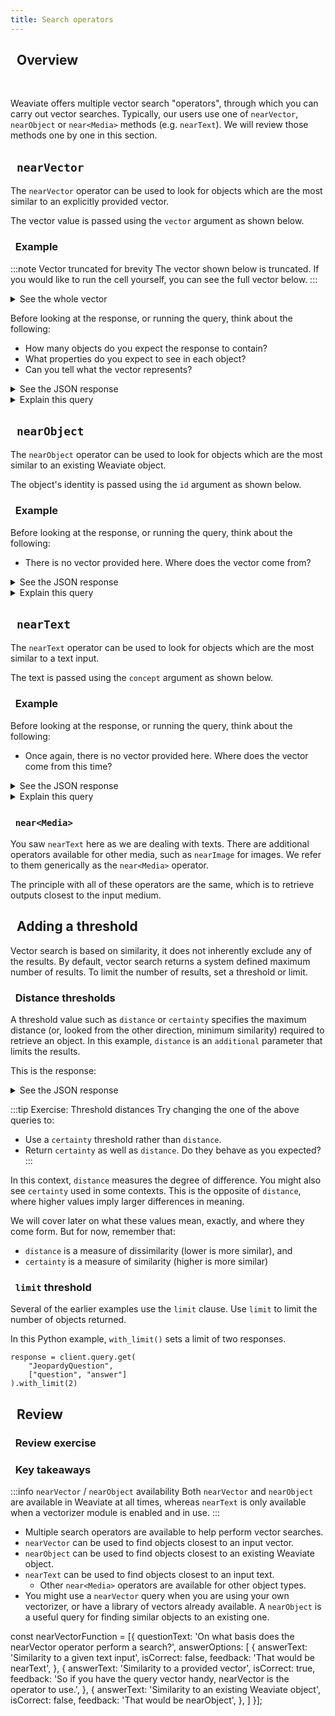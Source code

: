 ```yaml
---
title: Search operators
---
```


## <i class="fa-solid fa-square-chevron-right"></i>&nbsp;&nbsp;Overview


<ReactPlayer className="react-player" url='https://youtu.be/VgCSvgx9GWc' controls='true' />
<br/>

Weaviate offers multiple vector search "operators", through which you can carry out vector searches. Typically, our users use one of `nearVector`, `nearObject` or `near<Media>` methods (e.g. `nearText`). We will review those methods one by one in this section.

## <i class="fa-solid fa-square-chevron-right"></i>&nbsp;&nbsp;`nearVector`

The `nearVector` operator can be used to look for objects which are the most similar to an explicitly provided vector.

The vector value is passed using the `vector` argument as shown below.

### <i class="fa-solid fa-code"></i>&nbsp;&nbsp;Example

:::note Vector truncated for brevity
The vector shown below is truncated. If you would like to run the cell yourself, you can see the full vector below.
:::

<details>
  <summary>See the whole vector</summary>

[0.023932384327054024, -0.014095712453126907, 0.013304559513926506, -0.01155742909759283, -0.01147831417620182, 0.015321999788284302, -0.025013625621795654, -0.04198386147618294, 0.0006061387248337269, -0.008940030820667744, 0.013475975953042507, 0.0021558923181146383, 0.008148877881467342, -0.0022696207743138075, 0.014623147435486317, 0.0010969009017571807, 0.032199934124946594, -0.016746075823903084, 0.007700557820498943, 0.014293501153588295, -0.004793069791048765, 0.009223527275025845, 0.01840749755501747, -0.007628035265952349, -0.0017108687898144126, -0.001233704504556954, 0.01867121458053589, -0.030696744099259377, 0.012150794267654419, -0.003728309413418174, 0.030512141063809395, -0.004667803645133972, -0.005402917042374611, -0.013779250904917717, -0.013344116508960724, -0.026727791875600815, 0.020596355199813843, -0.008043390698730946, -0.0035865609534084797, -0.007120378781110048, 0.0073379455134272575, 0.031145064160227776, -0.009137819521129131, -0.00028988346457481384, -0.009823485277593136, 0.007482990622520447, 0.0011644785990938544, -0.012856239452958107, 0.001305402722209692, 0.007911532185971737, 0.011432163417339325, 0.033914100378751755, -0.0353645458817482, -0.013845180161297321, -0.009896007366478443, -0.009717998094856739, -0.022824769839644432, 0.008280736394226551, 0.029299039393663406, -0.02130839228630066, 0.008485117927193642, 0.004756808280944824, -0.021071046590805054, 0.03462613746523857, -0.021756712347269058, 0.0076082563027739525, 0.0020471089519560337, -0.013205665163695812, 0.00041803380008786917, 0.0013144679833203554, 0.019475553184747696, 0.0022762136068195105, -0.001709220465272665, -0.0005315560265444219, 0.0039063189178705215, -0.027110181748867035, 0.008676312863826752, -0.009843263775110245, -0.02209954522550106, 0.012394732795655727, 0.016772447153925896, -0.016179082915186882, -0.012078272178769112, 0.018684400245547295, 0.02439389005303383, 0.021321577951312065, -0.012282652780413628, 0.013726507313549519, -0.030169308185577393, -0.007898345589637756, 0.0166669599711895, 0.0005167219205759466, -0.0011076144874095917, 0.028085937723517418, -0.004760105162858963, 0.0016292810905724764, -0.0074698044918477535, 0.02565973438322544, 0.0024525749031454325, -0.036393046379089355, -0.01155742909759283, 0.013937481679022312, -0.025527875870466232, -0.023549992591142654, -0.014201199635863304, -0.005650152452290058, 0.011267339810729027, 0.022152289748191833, 0.025686105713248253, -0.01213101577013731, 0.011418977752327919, 0.021743526682257652, -6.031512748450041e-05, -0.010172910988330841, -0.010120167396962643, -0.026450887322425842, 0.020042547956109047, 0.006981926970183849, -0.012295839376747608, -0.04338156431913376, 0.023958755657076836, 0.014675891026854515, 0.022442378103733063, -0.00022127565171103925, 0.012427697889506817, 0.03164612874388695, -0.020464494824409485, -0.01867121458053589, 0.0167856328189373, -0.02187538519501686, 0.009632290340960026, 0.022297333925962448, 0.007318167015910149, -0.0076148491352796555, -0.01660103164613247, 0.018499799072742462, -0.004489794373512268, 0.007779672741889954, -0.0037349022459238768, -0.022112730890512466, 0.0036524904426187277, 0.012691415846347809, -0.015638461336493492, 0.0141352703794837, -0.017220767214894295, 0.035944726318120956, 0.01574394851922989, 0.005607298109680414, 0.009625696577131748, -0.021611668169498444, 0.013581463135778904, -0.004196408204734325, 0.013541905209422112, -0.007113785482943058, 0.0005550433997996151, 0.012889203615486622, -0.010060830973088741, 0.02295662835240364, -0.0015551104443147779, -0.007786266040056944, -0.003810721216723323, 0.003098683198913932, -0.0011685991194099188, -0.01275075227022171, 0.02200724370777607, 0.03061762824654579, 0.0014512715861201286, -0.004245855379849672, -0.01964697055518627, -0.01104977261275053, -0.018104221671819687, 0.006741284392774105, -0.038871992379426956, 0.011122294701635838, -0.017181210219860077, 0.0328855998814106, 7.489171548513696e-05, 0.004971079062670469, -0.031303294003009796, -0.023906011134386063, -0.005834754556417465, 0.003945876378566027, 0.0012196945026516914, 0.009137819521129131, -0.01106955111026764, -0.028666116297245026, 0.008768614381551743, -0.0029849549755454063, 0.010153132490813732, -0.015308814123272896, -0.0037085304502397776, -0.002592674922198057, -0.010252026841044426, 0.0013853422133252025, -0.6903074979782104, -0.03264825418591499, 0.00757529167458415, -0.021769898012280464, 0.005010636989027262, 0.013528719544410706, 0.006810510065406561, 0.008940030820667744, -0.009856450371444225, -0.00023652183881495148, -0.02009529061615467, 0.023906011134386063, -0.023958755657076836, -0.005762232467532158, -0.011689288541674614, -0.014504474587738514, 0.007080820854753256, -0.018051479011774063, 0.014385801739990711, 0.012856239452958107, -0.02067546918988228, 0.02763761766254902, 0.005946834571659565, 0.020345821976661682, 0.015335185453295708, 0.00432497076690197, 0.03797535225749016, -0.013284780085086823, -0.012803495861589909, -0.00042730511631816626, -0.007094006985425949, 0.015651647001504898, -0.012645265087485313, -0.001946566510014236, 0.05511700361967087, -0.005521589890122414, -0.003125054994598031, 0.019225021824240685, 0.009071889333426952, 0.023009371012449265, -0.008300515823066235, -0.0010746497428044677, 0.021954501047730446, 0.010100388899445534, -0.016970235854387283, 0.008485117927193642, 0.04230032488703728, -0.019541483372449875, -0.009038925170898438, -0.030643999576568604, 0.0005055963410995901, 0.03618207201361656, -0.004559020046144724, 0.014807750470936298, 0.009329014457762241, 0.019000861793756485, 0.020279893651604652, 0.019501926377415657, 0.0006320984102785587, 0.0028465031646192074, -0.000699264055583626, 0.028797974810004234, -0.02056998200714588, 0.001127393334172666, -0.014794564805924892, 0.020464494824409485, -0.0181305930018425, 0.020016174763441086, -0.016653774306178093, -0.01939643919467926, 0.029773730784654617, 0.021071046590805054, -0.013845180161297321, 0.030643999576568604, 0.014952794648706913, 0.026543188840150833, 0.025198228657245636, -0.007535734213888645, -0.017827318981289864, 0.022086359560489655, 0.0005212545511312783, -0.0073313526809215546, -0.04918335750699043, -0.024090614169836044, 0.03494259715080261, -0.004084328189492226, -0.028507886454463005, 0.009137819521129131, 0.022152289748191833, 0.009203748777508736, 0.0019432699773460627, 0.027558501809835434, -0.023760966956615448, -0.02416973002254963, 0.00514249550178647, -0.03014293685555458, -0.018486613407731056, -0.007304980885237455, 0.005656745284795761, -0.008827950805425644, 0.008623569272458553, -0.016587844118475914, 0.028929835185408592, 0.01545385830104351, -0.004028288181871176, -0.012849646620452404, 0.004885370843112469, 0.017576785758137703, 0.012988097965717316, -0.021638039499521255, -0.009553174488246441, -0.008227992802858353, -0.00912463292479515, 0.020583167672157288, -0.0167856328189373, -0.02674097754061222, 0.007858788594603539, -0.014174827374517918, 0.017352625727653503, -0.017154838889837265, 0.04003234952688217, -0.007852194830775261, 0.01170247420668602, 0.004951300099492073, -0.005396323744207621, -0.005828161723911762, 0.007970868609845638, -0.03336029127240181, -0.016930678859353065, -0.0029025431722402573, -0.0031563714146614075, 0.019739272072911263, 0.009797113947570324, -0.0014908292796462774, 0.004908446222543716, 0.008274143561720848, 0.014504474587738514, -0.019409624859690666, -0.022982999682426453, -0.021980872377753258, -0.03172524273395538, -0.0033986622001975775, -0.0009329014574177563, -0.0034052550327032804, -0.008544454351067543, -0.006929183378815651, 0.0042656343430280685, 0.0009007608750835061, -0.006569867953658104, -0.029562756419181824, -0.0016894417349249125, 0.006151216104626656, -0.0074698044918477535, 0.013528719544410706, 0.011966192163527012, -0.018776701763272285, -0.003073959844186902, -0.027743104845285416, -0.02500043995678425, -0.017339440062642097, 0.023892825469374657, 0.0060753971338272095, -0.008775207214057446, -0.0004223604337312281, -0.007219272665679455, -0.010252026841044426, -0.016640588641166687, 0.015124212019145489, -0.007713743485510349, -0.010014680214226246, 0.0026569559704512358, -0.007041263394057751, -0.014913237653672695, 0.018565727397799492, -0.017405370250344276, -0.0010021273046731949, 0.0036030435003340244, 0.00573915708810091, -0.0007532437448389828, -3.229512003599666e-05, -0.010898134671151638, -0.007839009165763855, 0.001443030429072678, 0.004476608242839575, 0.015137397684156895, 0.01714165136218071, 0.03380861133337021, 0.016113152727484703, -0.009447687305510044, 0.022020429372787476, -0.005152385216206312, 0.03586561232805252, 0.006688540801405907, -0.002876171376556158, -0.012816681526601315, -0.0023124748840928078, -0.001210629241541028, -0.020978745073080063, 0.0031217585783451796, 0.018750330433249474, 0.009487245231866837, -0.022152289748191833, 0.007806044537574053, -0.02025352045893669, 0.004793069791048765, -0.016139524057507515, -0.019950246438384056, -0.029773730784654617, 0.01933050900697708, -0.012955132871866226, 0.008115912787616253, 0.0029651762451976538, 0.002904191380366683, 0.012928761541843414, 0.034837111830711365, 0.019198650494217873, -0.017919618636369705, 0.010977250523865223, -0.02038538083434105, -0.005564444232732058, -0.023892825469374657, 0.01181455422192812, 0.01020587608218193, -0.007812637835741043, -0.008181842043995857, 0.02079414203763008, -0.01039707101881504, -0.011564021930098534, 0.002449278486892581, -0.038212697952985764, 0.0007363493205048144, 0.003395365783944726, -0.00129963387735188, 0.027083810418844223, 0.029615500941872597, 0.024631235748529434, -0.008794985711574554, -0.006915997248142958, 0.029167180880904198, 0.007529140915721655, -0.0042854128405451775, 0.005640262737870216, 0.029905589297413826, -0.006101768929511309, -0.004753511864691973, 0.011267339810729027, 0.01545385830104351, -0.004868888296186924, -0.012388139963150024, 0.0011809609131887555, -0.04034881293773651, -0.010627823881804943, -0.026503631845116615, 0.00977733451873064, 0.012394732795655727, -0.0054820324294269085, -0.01822289451956749, 0.006319336127489805, 0.02391919679939747, 0.024723537266254425, 0.005158978048712015, -0.0021575407590717077, 0.007456618826836348, 0.0139111103489995, 0.007502769120037556, -0.008834543637931347, -0.0024707054253667593, 0.01596810854971409, 0.002129520522430539, 0.015823064371943474, 0.00874224305152893, -0.032991088926792145, 0.011155259795486927, -0.012183759361505508, 0.020279893651604652, 0.004845813382416964, -0.0030442913994193077, -0.0077335224486887455, 0.01327818725258112, 0.006016060709953308, 0.0021047971677035093, -0.03892473503947258, 0.007212679833173752, 0.014517661184072495, -0.014082526788115501, -0.027690360322594643, 0.0006259175133891404, 0.02604212611913681, -0.0019498629262670875, 0.0015748892910778522, -0.02111060358583927, 0.001626808661967516, 0.0029388044495135546, -0.020055733621120453, -0.008794985711574554, -0.017102094367146492, 0.008485117927193642, -0.012295839376747608, 0.017985548824071884, 0.011735438369214535, -0.0017636122647672892, 0.020055733621120453, -0.0020108476746827364, -0.0040579563938081264, 0.03449427708983421, 0.020055733621120453, -0.013416639529168606, -0.016930678859353065, 0.006180884316563606, -0.009427908807992935, 0.0046381354331970215, 0.0022531382273882627, -0.013977039605379105, -0.013113363645970821, 0.0014776433818042278, -0.004338156431913376, -0.02455211989581585, -0.02500043995678425, 0.021928129717707634, -0.005890794564038515, -0.00726542342454195, -0.014174827374517918, -0.02203361690044403, -0.018842631950974464, 0.06730076670646667, -0.010416850447654724, -0.008636755868792534, 0.021044675260782242, 0.008320294320583344, -0.004657914396375418, -0.012869425117969513, -0.013871552422642708, -0.008590605109930038, -0.004275523591786623, 0.006902811583131552, 0.003566782223060727, -0.0010655844816938043, 0.005353469867259264, 0.0153747433796525, 0.019185464829206467, 0.010172910988330841, -0.011155259795486927, 0.018869003280997276, -0.014069341123104095, 0.005894090980291367, -0.027584875002503395, 0.01314632873982191, 0.018644843250513077, 0.016047224402427673, -0.029272668063640594, 0.01675926148891449, -0.000627565779723227, -0.005386434495449066, -0.03278011456131935, -0.0004099986399523914, 0.008715870790183544, -0.008214807137846947, -0.007759894244372845, 0.002576192608103156, -0.007581884507089853, 0.001857561757788062, 0.008300515823066235, 0.005468846298754215, -0.027004694566130638, 0.014412174001336098, 0.014623147435486317, -0.0011933227069675922, -0.02038538083434105, 0.0038634645752608776, -0.006042432505637407, -0.019792014732956886, 0.021980872377753258, -0.010489372536540031, -0.0018839335534721613, 0.026991508901119232, 0.009783927351236343, 0.001620215829461813, -0.03183072805404663, 0.006981926970183849, 0.0184734258800745, 0.016099967062473297, -0.0034085516817867756, -0.01962059922516346, -0.03262188285589218, -0.01043003611266613, -0.024130171164870262, 0.02410379983484745, 0.016179082915186882, -0.02067546918988228, -0.03557552024722099, -0.0009081779280677438, -0.008373037911951542, -0.0137396939098835, 0.008986181579530239, -0.008669720031321049, -0.030327538028359413, -0.004924928303807974, -0.019449181854724884, 0.007792858872562647, 0.005449067335575819, 0.02101830206811428, -0.02079414203763008, 0.019805200397968292, 0.0044172718189656734, -0.0031992257572710514, -0.0012485386105254292, 0.004555723629891872, -0.009164190851151943, -0.0008335952297784388, 0.021638039499521255, 0.0077401152811944485, 0.0009032331872731447, -0.0077401152811944485, 0.0019877722952514887, 0.014280314557254314, -0.005017229821532965, 0.007515955250710249, -0.0070148915983736515, 0.015361557714641094, 0.02041175216436386, 0.01213101577013731, -0.0013721563154831529, 0.0015946681378409266, 0.02387963980436325, 0.0044172718189656734, -0.015664832666516304, -0.002815186744555831, -0.0028184831608086824, 0.003744791727513075, 0.01179477572441101, -0.01685156300663948, 0.008946623653173447, -0.010799241252243519, -0.017497671768069267, 0.009216934442520142, -0.02919355221092701, 0.003922800999134779, -0.01774820312857628, 0.0009922379394993186, 0.008234585635364056, 0.0011100867995992303, 0.01084539107978344, -0.010528930462896824, -0.03185710310935974, -0.007311573717743158, -0.02969461679458618, 0.0046315426006913185, 0.03750066086649895, 0.006006170995533466, -0.008267550729215145, -0.009058703668415546, -0.0047699944116175175, 0.0002550644858274609, 0.0018460240680724382, -0.002813538536429405, 0.012335396371781826, -0.009520210325717926, 0.0054523637518286705, -0.03122417815029621, -0.007107192650437355, -0.007080820854753256, -0.0042788200080394745, -0.0025069667026400566, -0.007186308037489653, -0.02092600241303444, 0.0075950706377625465, 0.01189366914331913, -0.015585717745125294, -0.006797324400395155, -0.019515112042427063, -0.0021839123219251633, 0.0021377617958933115, -0.025580618530511856, 0.03014293685555458, 0.00684347515925765, 0.0008265902288258076, -0.019515112042427063, -0.028481515124440193, -0.03541729226708412, -0.0385291613638401, -0.027400271967053413, -0.026622304692864418, 0.033281177282333374, 0.02610805444419384, 0.022152289748191833, -0.017959177494049072, 0.03349215164780617, -0.0019729381892830133, 0.005725970957428217, 0.003622822230681777, 0.022666538134217262, -0.008794985711574554, -0.024288402870297432, 0.010819019749760628, 0.005656745284795761, 0.001946566510014236, 0.010759683325886726, 0.003340973984450102, 0.0007503593224100769, 0.029905589297413826, -0.016482356935739517, 0.002592674922198057, 0.0033063609153032303, -0.027769476175308228, -0.011517872102558613, 0.0021328171715140343, -0.007542327046394348, -0.0033162503968924284, -0.012249688617885113, -0.01758997142314911, 0.03354489430785179, 0.025738850235939026, -0.005623780656605959, -0.0001497834309702739, 0.0182492658495903, -0.011735438369214535, 0.041772887110710144, -0.012506812810897827, 0.02153255231678486, -0.008834543637931347, -0.0038239071145653725, -0.002765739569440484, 0.011616765521466732, -0.0022383041214197874, 0.015823064371943474, 0.002080073580145836, 0.0016836728900671005, 0.02219184674322605, 0.0013350709341466427, 0.0074698044918477535, 0.0013152922037988901, 0.011854112148284912, 0.004334860015660524, -0.022125916555523872, -0.006457787938416004, -0.021888570860028267, -0.00907848309725523, -0.03889836370944977, -0.01592855155467987, -0.011715659871697426, 0.009731183759868145, 0.038397300988435745, -0.03934668377041817, -0.011339861899614334, 0.011821147054433823, -0.011102516204118729, 0.021123789250850677, 0.0019317322876304388, 0.02385326847434044, 0.032068073749542236, -0.011801368556916714, -0.014267128892242908, -0.02254786528646946, -0.017022978514432907, -0.005297429859638214, 0.014346243813633919, 0.013581463135778904, -0.0009889415232464671, -0.024209287017583847, -0.0007462387438863516, 0.0018921747105196118, -0.02705743908882141, -0.022244589403271675, 0.0153747433796525, 0.004483201541006565, 0.025910265743732452, -0.0155989034101367, -0.008373037911951542, -0.008168656378984451, 0.021123789250850677, 0.016231825575232506, -0.00213446537964046, -0.01660103164613247, -0.017128465697169304, -0.01694386452436447, 0.014952794648706913, 0.0010252026841044426, 0.010997029021382332, 0.008623569272458553, -0.006438008975237608, 0.0176822729408741, 0.004687582608312368, 0.009487245231866837, 0.0012749104062095284, -0.012572742998600006, 0.03132966533303261, 0.006352300755679607, 0.03148789703845978, 0.007957682013511658, 0.0002802000963129103, 0.01022565457969904, -0.00923671294003725, 0.0007136861095204949, 0.02903532236814499, -0.015387929044663906, -0.010680567473173141, 0.010515743866562843, 0.0028943021316081285, 0.0184734258800745, -0.005538072437047958, -0.0017174617387354374, 0.015229698270559311, -0.00958613958209753, 0.0035634858068078756, 0.01669333130121231, 0.0015963163459673524, -0.0008438967051915824, -0.019225021824240685, -0.004601874388754368, 0.009467466734349728, -0.025105927139520645, -0.010278398171067238, 0.01583625003695488, -0.026701420545578003, -0.020490868017077446, -0.010074017569422722, 0.0018114111153408885, 0.008584012277424335, -0.02572566457092762, 0.00958613958209753, -0.0032272457610815763, 0.025606991723179817, -0.03539091721177101, 0.016271384432911873, 0.018077850341796875, 0.022297333925962448, -0.020016174763441086, 0.004430457949638367, 0.0136869503185153, -0.011768403463065624, 0.015783505514264107, -0.011867297813296318, -0.0135155338793993, -0.0057028960436582565, -0.012566149234771729, 0.010884949006140232, -0.008748835884034634, -0.005126013420522213, -0.02086007222533226, 0.029404526576399803, -0.0021641335915774107, -0.028217796236276627, -0.012170572765171528, 0.0013952315784990788, 0.007667592726647854, 0.014860494062304497, 0.02108423225581646, -0.039610400795936584, 0.016337312757968903, -0.022442378103733063, 0.011959598399698734, 0.003134944476187229, -0.022112730890512466, 0.01984475925564766, -0.014623147435486317, 0.0172339528799057, 0.0005542192957364023, -0.02216547541320324, -0.0029503421392291784, -0.003777756355702877, -0.014161641709506512, 0.006381968967616558, -0.016904305666685104, 0.006606128998100758, 0.0135155338793993, 0.02887709066271782, 0.025606991723179817, 0.009401536546647549, 0.005946834571659565, 0.0014356133760884404, -9.935771231539547e-05, 0.0010936044855043292, -0.012684823013842106, -0.0027574985288083553, 0.020332636311650276, 0.021967686712741852, 0.014398987405002117, -0.020965559408068657, -0.010469594039022923, 0.001205684500746429, -0.018658028915524483, -0.02998470515012741, 0.0014298445312306285, -0.00483262725174427, 0.010245434008538723, 0.009197155945003033, -0.005307319108396769, 0.02536964602768421, -0.0022926959209144115, 0.01035092119127512, 0.0026800313498824835, -0.009012552909553051, 0.04053341597318649, -0.0031547232065349817, -0.006902811583131552, -0.003113517304882407, -0.031145064160227776, -0.012473848648369312, 0.010522337630391121, 0.002930563176050782, 0.011623358353972435, -0.0023306054063141346, 0.013126550242304802, 0.02718929760158062, -6.428119377233088e-05, -0.015190141275525093, -0.006711616180837154, 0.01685156300663948, 0.008438967168331146, -0.030670370906591415, -0.0014825881225988269, 0.002033923054113984, -0.007278609089553356, 0.0038964294362813234, -0.005923759192228317, 0.019805200397968292, 0.0051227170042693615, 0.004282116424292326, 0.015427486971020699, -0.034230560064315796, 0.017471298575401306, -0.040849875658750534, 0.0021542441099882126, 0.002892653690651059, 0.015321999788284302, -0.0010029515251517296, 0.010080610401928425, -0.00695555517449975, 0.01894811913371086, 0.0034645916894078255, 0.011412384919822216, -0.005719378124922514, -0.004397492855787277, 0.002235007705166936, -0.0046249497681856155, -0.011412384919822216, -0.008656534366309643, -0.00885432306677103, 0.008715870790183544, -0.014029783196747303, 0.012632079422473907, -0.007707150653004646, 0.01650873012840748, 0.023365391418337822, -0.006589646451175213, -0.022982999682426453, -0.0005290837143547833, -0.008709277957677841, -0.015704389661550522, -0.0062962607480585575, 0.0015468692872673273, -0.005379841662943363, 0.00585123710334301, -0.001642466988414526, -0.0037744599394500256, -0.010548708960413933, -0.00768737168982625, 0.008808172307908535, 0.016970235854387283, 0.023826897144317627, 0.22004607319831848, -0.025303715839982033, -0.015018724836409092, 0.03336029127240181, -0.014517661184072495, 0.018895374611020088, 0.02387963980436325, -0.004390900023281574, 0.006002874579280615, 0.014794564805924892, -0.017695458605885506, 0.027110181748867035, 0.004262337926775217, -0.00915759801864624, -0.005735860671848059, 0.0004409030661918223, -0.01917227916419506, -0.013950667344033718, 0.0026338808238506317, -0.01136623416095972, 0.007792858872562647, -0.0023685148917138577, -0.011972784996032715, -0.013192479498684406, 0.009711405262351036, -0.012730972841382027, -0.0030822008848190308, 0.0018278934294357896, 0.019027233123779297, 0.01020587608218193, 0.011155259795486927, -0.014201199635863304, -0.009902600198984146, -0.000843484653159976, 0.017563600093126297, 0.011623358353972435, 0.021387508139014244, -0.012440883554518223, 0.0011603579623624682, 0.009197155945003033, -0.022745653986930847, 0.006935776211321354, -0.009137819521129131, -0.0063094464130699635, -0.004460126161575317, -0.0011661268072202802, -0.01901404745876789, 0.010667381808161736, 0.011939819902181625, 0.009737776592373848, -0.034520652145147324, -0.014504474587738514, 0.010515743866562843, 0.04034881293773651, -0.029483642429113388, -0.0035371140111237764, 0.018750330433249474, 0.008234585635364056, -0.013752879574894905, 0.007370910607278347, 0.0017322958447039127, 0.016640588641166687, -0.016205454245209694, -0.0019531594589352608, 0.002096555894240737, 0.020266707986593246, -0.018842631950974464, -0.017669087275862694, 0.028613373637199402, 0.01806466467678547, 0.01203871425241232, 0.0010144890984520316, -0.03011656366288662, -0.0017850393196567893, -0.024538934230804443, -0.0027921113651245832, 0.011603579856455326, 0.0057984935119748116, 0.008096134290099144, 0.018262453377246857, -0.005514997057616711, -0.004799662623554468, -0.002014144090935588, -0.023760966956615448, -0.026886021718382835, -0.031303294003009796, 0.011577208526432514, -0.00917737651616335, -0.015664832666516304, 0.007819230668246746, 0.0028349654749035835, 0.006714912597090006, 0.015440672636032104, -0.004921631887555122, 0.008412595838308334, -0.0027228854596614838, 0.00585123710334301, 0.01127393264323473, -0.006378672551363707, -0.015440672636032104, -0.027611246332526207, 0.0023882936220616102, 0.0029948444571346045, -0.0015147286467254162, -0.014240757562220097, 0.0010804185876622796, -0.006546792574226856, -0.01507146842777729, 0.0015773616032674909, 0.00542269553989172, -0.005983096081763506, -0.007806044537574053, 0.008972995914518833, 0.00010152102186111733, -0.01977882906794548, 0.02140069380402565, 0.018341567367315292, -0.0009535044082440436, 0.025290530174970627, -0.0007726105395704508, -0.00203557126224041, -0.006622611545026302, 0.006935776211321354, 0.006556681822985411, -0.006658872589468956, -0.026859650388360023, -0.008096134290099144, 0.017273511737585068, -0.004041474312543869, -0.029325410723686218, -0.0063918582163751125, -0.0029025431722402573, 0.019159093499183655, -0.02378733828663826, 0.006316039711236954, 0.01930413767695427, 0.004011806100606918, -0.009355386719107628, -0.010166318155825138, -0.013416639529168606, -0.007753300946205854, 0.018170151859521866, 0.002277861814945936, 0.004948003683239222, 0.0019218429224565625, -0.01971290074288845, 0.017893247306346893, -0.002117983065545559, 0.0033508634660393, -0.02022714912891388, 0.0006386913591995835, -0.022692909464240074, -0.012302432209253311, 0.0026816795580089092, 0.03362400829792023, -0.00992237962782383, -0.01948874071240425, -0.028507886454463005, -0.0013861663173884153, 0.00684347515925765, -0.01653510145843029, 0.007542327046394348, 0.016455985605716705, -0.014372616074979305, -0.010370699688792229, 0.0004413151182234287, -0.17067810893058777, 0.013779250904917717, -0.0009724590927362442, -0.011168445460498333, 0.015308814123272896, -0.012632079422473907, -0.009408130310475826, -0.0020273299887776375, 0.006988519802689552, 0.002660252619534731, 0.006431416142731905, 0.0009312531910836697, -0.05643559247255325, -0.008748835884034634, 0.013581463135778904, 0.013344116508960724, -0.011517872102558613, 0.011768403463065624, 0.01758997142314911, -0.009282863698899746, 0.03307020291686058, -0.029615500941872597, -0.006721505429595709, -0.02079414203763008, 0.007700557820498943, -0.009526803158223629, -0.0151505833491683, 0.0028679303359240294, -0.013297966681420803, 0.0027294785249978304, -0.018552541732788086, -0.0032585621811449528, 0.04222120717167854, 0.004740326199680567, 0.03230542317032814, 0.009025739505887032, -0.008293922059237957, 0.0026849762070924044, -0.017273511737585068, 0.016034036874771118, 0.0011323379585519433, 0.020490868017077446, 0.014583590440452099, -0.0017075722571462393, -0.019963432103395462, -0.003761274041607976, -0.004628246184438467, -0.011682695709168911, 0.004687582608312368, 0.003373938612639904, 0.006368783302605152, -0.03275374323129654, -0.017220767214894295, -0.0034547022078186274, 0.037922609597444534, 0.014227570965886116, 0.024763094261288643, 0.006058914586901665, 0.007766487076878548, -0.02238963544368744, -0.028059566393494606, -0.018011920154094696, 0.001116679748520255, -0.03926756978034973, -0.0018295417539775372, -0.02423565834760666, -0.01583625003695488, 0.005432585254311562, -0.012599114328622818, 0.024116985499858856, -0.0019993099849671125, 0.0008875749772414565, 0.0007441784837283194, -0.0030162713956087828, 0.011867297813296318, 0.025422388687729836, -0.012374954298138618, 0.020504053682088852, -0.00885432306677103, -0.02500043995678425, -0.03937305510044098, 0.038871992379426956, 0.01020587608218193, -0.0008513137581758201, -0.002080073580145836, 0.0025910267140716314, -0.01583625003695488, 0.007654407061636448, -0.02194131538271904, -0.004206297919154167, 0.017181210219860077, -0.026846464723348618, 0.004921631887555122, -0.013713321648538113, 0.025870708748698235, 0.024763094261288643, 0.012236502021551132, 0.010179503820836544, 0.023576363921165466, -0.007674186024814844, -0.004203001037240028, 0.0139111103489995, 0.006550088990479708, 0.0015740651870146394, 0.031171435490250587, 0.016587844118475914, 0.014702263288199902, 3.2604162697680295e-05, 0.017985548824071884, -0.019923873245716095, 0.008293922059237957, -0.02209954522550106, -0.00284155854023993, 0.024182915687561035, -0.011148666962981224, 0.02397194132208824, -0.014095712453126907, -0.01443854533135891, 0.017537228763103485, 0.009678440168499947, 0.04754830524325371, -0.019027233123779297, -0.03043302521109581, -0.0134034538641572, -0.017260326072573662, -0.0012691415613517165, -0.09361979365348816, -0.02658274583518505, -0.006484159734100103, 0.0014405581168830395, 0.0032832857687026262, 0.005874312482774258, -0.005188646260648966, -0.00885432306677103, -0.016495544463396072, 0.014319872483611107, 0.006022653542459011, -0.02358955144882202, -0.012783716432750225, -0.020372195169329643, 0.039926864206790924, -0.0139111103489995, 0.004470015410333872, -0.013884738087654114, -0.007779672741889954, 0.018196523189544678, -0.00850489642471075, 0.002144354861229658, 0.011372826993465424, 0.008003832772374153, -0.019027233123779297, -0.006408340763300657, -0.030960461124777794, 0.028217796236276627, 0.020820515230298042, -0.007845601998269558, -0.027294784784317017, -0.002777277259156108, 0.0045425379648804665, -0.015124212019145489, -0.023985126987099648, -0.004918335471302271, 0.0015443969750776887, -0.021347949281334877, 0.028534257784485817, -0.04522759094834328, -0.012249688617885113, 0.01586262136697769, -0.0170097928494215, -0.02047768048942089, -0.005610594525933266, -0.013001283630728722, -0.0027789254672825336, 0.03014293685555458, 0.005267761647701263, -0.02734752744436264, -0.03275374323129654, -0.020082104951143265, -0.037474289536476135, 0.014148456044495106, 0.008748835884034634, 0.010443221777677536, 0.005818272475153208, 0.00779945170506835, 0.0001228965847985819, 1.5928653738228604e-05, -0.006002874579280615, 0.01020587608218193, -0.029773730784654617, 0.027822220697999, -0.007080820854753256, -0.00799723993986845, -0.03539091721177101, -0.0040579563938081264, 0.015163769014179707, -0.003744791727513075, -0.009678440168499947, 0.02302255667746067, -0.012427697889506817, 0.001398528111167252, -0.05298089236021042, -0.007001705467700958, -0.0019564558751881123, -0.006263296119868755, 0.04557042196393013, -0.008577419444918633, -0.02419610135257244, -0.00706763518974185, 0.030195679515600204, 0.00038033039891161025, 0.024314774200320244, 0.0385291613638401, 0.0186975859105587, -0.008564232848584652, 0.013647392392158508, 0.012684823013842106, -0.0033146021887660027, -0.0013803974725306034, 0.013647392392158508, -0.04330245032906532, -0.009335607290267944, 0.007839009165763855, -0.020662283524870872, -0.0015452210791409016, 0.026253100484609604, 0.020820515230298042, -0.02635858580470085, -0.0058116791769862175, -0.06608766317367554, 0.02813868224620819, 0.006896218750625849, 0.015229698270559311, 0.010258619673550129, -0.010990436188876629, 0.019673341885209084, -0.0059303524903953075, -0.0018839335534721613, 0.007944496348500252, -0.0061709946021437645, 0.01243429072201252, -0.0002400243392912671, -0.004941410850733519, 0.0034975563175976276, -0.0031481303740292788, 0.015796691179275513, 0.008458745665848255, 0.005561147350817919, 0.0002383761020610109, -0.010627823881804943, 0.021374322474002838, 0.01955466903746128, 0.002106445375829935, -0.0025646549183875322, 0.0060819899663329124, -0.01062123104929924, -0.001493301591835916, -0.01608678139746189, 0.002991548040881753, 0.014728634618222713, -0.021796269342303276, -0.024657607078552246, 0.028481515124440193, -0.028534257784485817, -0.018750330433249474, -0.014623147435486317, 0.009322421625256538, 0.005152385216206312, 0.03275374323129654, -0.007509362418204546, 0.0011076144874095917, 0.02980010211467743, 0.0032157080713659525, -0.015335185453295708, 0.01662740297615528, 0.00958613958209753, 0.022363262251019478, 0.002279510023072362, 0.011234374716877937, -0.010383885353803635, 0.026068497449159622, -0.02327308990061283, -0.004743622615933418, 0.003174502169713378, -0.006975333672016859, 0.018038293346762657, -0.0016432910924777389, -0.0019201947143301368, -0.006556681822985411, 0.02840239927172661, 0.0139111103489995, 0.017036164179444313, 0.00675776693969965, -0.0052117216400802135, -0.01860528625547886, -0.023259904235601425, -0.001598788658156991, 0.012091457843780518, -0.04541219398379326, 0.0060325427912175655, -0.014583590440452099, 0.009038925170898438, 0.0018427276518195868, -0.017603158950805664, -0.00652701361104846, 0.006922590080648661, 0.0038964294362813234, -0.029114436358213425, 0.01930413767695427, 0.03523268923163414, -0.01031795609742403, -0.036366675049066544, 0.0017339440528303385, 0.022059988230466843, 0.006006170995533466, 0.006197366397827864, 0.028771603479981422, -0.0073313526809215546, 0.010074017569422722, -0.00547873554751277, 0.003995323553681374, -0.0017388887936249375, -0.00240147951990366, -0.008880694396793842, 0.04406723380088806, -0.012790309265255928, 0.002683327766135335, 0.020833700895309448, 0.03188347443938255, -0.004288709722459316, -0.006672058254480362, 0.013304559513926506, -0.003932690713554621, -0.012315617874264717, 0.03494259715080261, -0.03125055134296417, -0.036234814673662186, -0.007239051628857851, 0.0047205472365021706, -2.2856394934933633e-05, 0.014280314557254314, 0.00726542342454195, 0.006513827946037054, -0.014280314557254314, -0.00041597351082600653, 0.005867719184607267, -0.03974226117134094, -0.02165122516453266, 0.02232370525598526, 0.0074632116593420506, 0.04622971639037132, -0.012348582036793232, -0.026028938591480255, 0.03272736817598343, 0.0184734258800745, 0.04172014445066452, 0.0034052550327032804, 0.00010394187120255083, 0.008972995914518833, 0.0014356133760884404, -0.015229698270559311, 0.002439389005303383, 0.0035041493829339743, 0.002167430007830262, 0.012684823013842106, -0.003751384560018778, 0.011755217798054218, -0.031145064160227776, 0.05263805761933327, 0.007628035265952349, -0.011175038293004036, 0.025765221565961838, -0.016165897250175476, -0.00207842537201941, 0.023233531042933464, 0.01222990918904543, -0.02795407921075821, -0.03425693139433861, 0.003929394297301769, 0.006675355136394501, 0.0353645458817482, -0.008788392879068851, -0.006975333672016859, 0.002627287758514285, -0.00023528565361630172, -0.009223527275025845, -0.013344116508960724, -0.015031910501420498, 0.027136553078889847, -0.0034876668360084295, 0.016904305666685104, 0.01662740297615528, -0.027558501809835434, -0.006975333672016859, 0.01412208378314972, 0.020359007641673088, 0.00684347515925765, -0.02347087673842907, -0.0034876668360084295, 0.00757529167458415, -0.021796269342303276, -0.026991508901119232, 0.002261379500851035, -0.0137396939098835, 0.0013045786181464791, -0.030775858089327812, 0.008452152833342552, 0.01209805067628622, 0.006411637179553509, 0.0358128659427166, -0.015242884866893291, -0.003301416290923953, -0.004516166169196367, 0.012559556402266026, -0.028323283419013023, -0.0023882936220616102, -0.0357337519526481]

</details>


<NearVectorSimple/>

Before looking at the response, or running the query, think about the following:
- How many objects do you expect the response to contain?
- What properties do you expect to see in each object?
- Can you tell what the vector represents?

<details>
  <summary><i class="fa-solid fa-radar"></i> See the JSON response</summary>

```json
{
  "data": {
    "Get": {
      "JeopardyQuestion": [
        {
          "answer": "escaping the Earth's gravity (and go off into outer space, on your way to the moon, for instance)",
          "question": "It takes approximately 24,840 MPH to achieve this"
        },
        {
          "answer": "the Milky Way",
          "question": "This is the name of our own galaxy"
        }
      ]
    }
  }
}
```

</details>

<details>
  <summary><i class="fa-solid fa-lightbulb"></i> Explain this query</summary>

- Because there was a `limit` of 2, the results contained (maximum of) two objects.
- Each object included `question` and `answer` properties, as specified in the `Get` function.
- And since the vector was provided externally, we have no way of telling what it represents. (Although we can infer from the results that it relates to something to do with space.)

</details>

## <i class="fa-solid fa-square-chevron-right"></i>&nbsp;&nbsp;`nearObject`

The `nearObject` operator can be used to look for objects which are the most similar to an existing Weaviate object.

The object's identity is passed using the `id` argument as shown below.

### <i class="fa-solid fa-code"></i>&nbsp;&nbsp;Example


<NearObjectSimple/>

Before looking at the response, or running the query, think about the following:
- There is no vector provided here. Where does the vector come from?

<details>
  <summary><i class="fa-solid fa-radar"></i> See the JSON response</summary>

```json
{
  "data": {
    "Get": {
      "JeopardyQuestion": [
        {
          "answer": "escaping the Earth's gravity (and go off into outer space, on your way to the moon, for instance)",
          "question": "It takes approximately 24,840 MPH to achieve this"
        },
        {
          "answer": "66,000",
          "question": "Of 6,000, 66,000 or 666,000 MPH, the closest to the speed of the Earth around the sun"
        }
      ]
    }
  }
}
```

</details>

<details>
  <summary><i class="fa-solid fa-lightbulb"></i> Explain this query</summary>

- When it comes to `nearObject` queries, Weaviate uses the vector of the object used as the query vector.

</details>

## <i class="fa-solid fa-square-chevron-right"></i>&nbsp;&nbsp;`nearText`

The `nearText` operator can be used to look for objects which are the most similar to a text input.

The text is passed using the `concept` argument as shown below.

### <i class="fa-solid fa-code"></i>&nbsp;&nbsp;Example


<NearTextSimple/>

Before looking at the response, or running the query, think about the following:
- Once again, there is no vector provided here. Where does the vector come from this time?

<details>
  <summary><i class="fa-solid fa-radar"></i> See the JSON response</summary>

```json
{
  "data": {
    "Get": {
      "JeopardyQuestion": [
        {
          "answer": "escaping the Earth's gravity (and go off into outer space, on your way to the moon, for instance)",
          "question": "It takes approximately 24,840 MPH to achieve this"
        },
        {
          "answer": "the Milky Way",
          "question": "This is the name of our own galaxy"
        }
      ]
    }
  }
}
```

</details>

<details>
  <summary><i class="fa-solid fa-lightbulb"></i> Explain this query</summary>

With `nearText` Weaviate converts the input text to a vector.

Accordingly, `nearText` requires some means of converting an input medium to a vector. This is called a `vectorizer` in Weaviate.

:::info How to vectorizers work?
In Weaviate, vectorizers are added as optional `modules`. You will learn more about modules and vectorizers in later units.
:::

</details>

### <i class="fa-solid fa-chalkboard"></i>&nbsp;&nbsp;`near<Media>`

You saw `nearText` here as we are dealing with texts. There are additional operators available for other media, such as `nearImage` for images. We refer to them generically as the `near<Media>` operator.

The principle with all of these operators are the same, which is to retrieve outputs closest to the input medium.

## <i class="fa-solid fa-square-chevron-right"></i>&nbsp;&nbsp;Adding a threshold

Vector search is based on similarity, it does not inherently exclude any of the results. By default, vector search returns a system defined maximum number of results. To limit the number of results, set a threshold or limit.

### <i class="fa-solid fa-code"></i>&nbsp;&nbsp;Distance thresholds

A threshold value such as `distance` or `certainty` specifies the maximum distance (or, looked from the other direction, minimum similarity) required to retrieve an object. In this example, `distance` is an `additional` parameter that limits the results.


<GetWithAdditional/>

This is the response:

<details>
  <summary><i class="fa-solid fa-radar"></i> See the JSON response</summary>

```json
{
  "data": {
    "Get": {
      "JeopardyQuestion": [
        {
          "_additional": {
            "distance": 0.1791926,
            "id": "b1645a32-0c22-5814-8f35-58f142eadf7e"
          },
          "answer": "escaping the Earth's gravity (and go off into outer space, on your way to the moon, for instance)",
          "question": "It takes approximately 24,840 MPH to achieve this"
        },
        {
          "_additional": {
            "distance": 0.18123823,
            "id": "ef263438-b152-5540-97f7-99f4076bd124"
          },
          "answer": "the Milky Way",
          "question": "This is the name of our own galaxy"
        }
      ]
    }
  }
}
```

</details>

:::tip Exercise: Threshold distances
Try changing the one of the above queries to:
- Use a `certainty` threshold rather than `distance`.
- Return `certainty` as well as `distance`.
Do they behave as you expected?
:::

In this context, `distance` measures the degree of difference. You might also see `certainty` used in some contexts. This is the opposite of `distance`, where higher values imply larger differences in meaning.

We will cover later on what these values mean, exactly, and where they come form. But for now, remember that:

- `distance` is a measure of dissimilarity (lower is more similar), and
- `certainty` is a measure of similarity (higher is more similar)

### <i class="fa-solid fa-code"></i>&nbsp;&nbsp;`limit` threshold

Several of the earlier examples use the `limit` clause. Use `limit` to limit the number of objects returned.

In this Python example, `with_limit()` sets a limit of two responses.

```
response = client.query.get(
    "JeopardyQuestion",
    ["question", "answer"]
).with_limit(2)
```


## <i class="fa-solid fa-square-chevron-right"></i>&nbsp;&nbsp;Review

### <i class="fa-solid fa-pen-to-square"></i>&nbsp;&nbsp;Review exercise

<Quiz questions={nearVectorFunction} />

### <i class="fa-solid fa-lightbulb-on"></i>&nbsp;&nbsp;Key takeaways

:::info `nearVector` / `nearObject` availability
Both `nearVector` and `nearObject` are available in Weaviate at all times, whereas `nearText` is only available when a vectorizer module is enabled and in use.
:::

- Multiple search operators are available to help perform vector searches.
- `nearVector` can be used to find objects closest to an input vector.
- `nearObject` can be used to find objects closest to an existing Weaviate object.
- `nearText` can be used to find objects closest to an input text.
    - Other `near<Media>` operators are available for other object types.
- You might use a `nearVector` query when you are using your own vectorizer, or have a library of vectors already available. A `nearObject` is a useful query for finding similar objects to an existing one.

const nearVectorFunction = [{
  questionText: 'On what basis does the nearVector operator perform a search?',
  answerOptions: [
    {
      answerText: 'Similarity to a given text input',
      isCorrect: false,
      feedback: 'That would be nearText',
    },
    {
      answerText: 'Similarity to a provided vector',
      isCorrect: true,
      feedback: 'So if you have the query vector handy, nearVector is the operator to use.',
    },
    {
      answerText: 'Similarity to an existing Weaviate object',
      isCorrect: false,
      feedback: 'That would be nearObject',
    },
  ]
}];


<GiscusDocComment />
